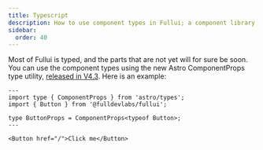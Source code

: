 ```yaml
---
title: Typescript
description: How to use component types in Fullui; a component library and design system built for Astro.
sidebar:
  order: 40
---
```


Most of Fullui is typed, and the parts that are not yet will for sure be soon. You can use the component types using the new Astro ComponentProps type utility, [released in V4.3](https://astro.build/blog/astro-430/#add-componentprops-type-utility). Here is an example:

```astro
---
import type { ComponentProps } from 'astro/types';
import { Button } from '@fulldevlabs/fullui';

type ButtonProps = ComponentProps<typeof Button>;
---

<Button href="/">Click me</Button>
```